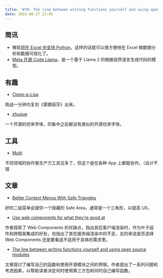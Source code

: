 ```yaml
---
title: '#70: The line between writing functions yourself and using open source modules'
date: 2023-08-27 23:45
---
```




## 简讯

- 微软[将在 Excel 中支持 Python](https://www.theverge.com/2023/8/22/23841167/microsoft-excel-python-integration-support)，这样的话就可以很方便地在 Excel 做数据分析和数据可视化了。
- [Meta 开源 Code Llama](https://about.fb.com/news/2023/08/code-llama-ai-for-coding/)，是一个基于 Llama 2 的根据自然语言生成代码的模型。

## 有趣

- [Clone-a-Lisa](https://vole.wtf/clone-a-lisa/)

挑战一分钟内复刻《蒙娜丽莎》出来。

- [zhuque](https://github.com/TrionesType/zhuque)

一个开源的仿宋字体，印象中之前都没有类似的开源仿宋字体。

## 工具

- [Multi](https://multi.app/)

不同领域的协作类生产力工具见多了，但这个是在各种 App 上都能协作。（设计不错

## 文章

- [Better Context Menus With Safe Triangles](https://www.smashingmagazine.com/2023/08/better-context-menus-safe-triangles/)

好的二级菜单会提供一个隐藏的 Safe Area，通常是一个三角形，以提高 UX。

- [Use web components for what they’re good at](https://nolanlawson.com/2023/08/23/use-web-components-for-what-theyre-good-at/)

作者探索了 Web Components 的优缺点，指出其在客户端渲染时，作为叶子组件和跨框架集成的好处，也指出了其在服务端渲染中的不足，总的来说是否选择 Web Components 还是要看适不适用于具体的需求里。

- [The line between writing functions yourself and using open source modules](https://paularmstrong.dev/blog/2023/08/14/the-line-between-writing-functions-yourself-and-using-open-source-modules/)

文章探讨了编写自己的函数和使用开源模块之间的界限。作者提出了一系列问题和考虑因素，以帮助读者决定何时使用第三方包和何时自己编写函数。